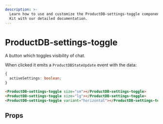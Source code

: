 ```yaml
---
description: >-
  Learn how to use and customize the ProductDB-settings-toggle component in ProductDB's UI
  Kit with our detailed documentation.
---
```


# ProductDB-settings-toggle

A button which toggles visibility of chat.

When clicked it emits a `ProductDBStateUpdate` event with the data:

```ts
{
  activeSettings: boolean;
}
```

```html
<ProductDB-settings-toggle size="sm"></ProductDB-settings-toggle>
<ProductDB-settings-toggle size="lg"></ProductDB-settings-toggle>
<ProductDB-settings-toggle variant="horizontal"></ProductDB-settings-toggle>
```

## Props

<PropsTable of="ProductDB-settings-toggle" />

<head>
  <title>UI Kit ProductDB-settings-toggle</title>
</head>
